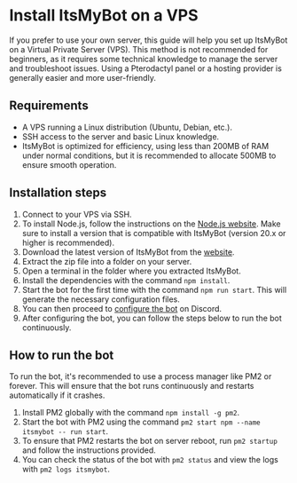 
# Install ItsMyBot on a VPS
If you prefer to use your own server, this guide will help you set up ItsMyBot on a Virtual Private Server (VPS). This method is not recommended for beginners, as it requires some technical knowledge to manage the server and troubleshoot issues. Using a Pterodactyl panel or a hosting provider is generally easier and more user-friendly.

## Requirements
- A VPS running a Linux distribution (Ubuntu, Debian, etc.).
- SSH access to the server and basic Linux knowledge.
- ItsMyBot is optimized for efficiency, using less than 200MB of RAM under normal conditions, but it is recommended to allocate 500MB to ensure smooth operation.

## Installation steps
1. Connect to your VPS via SSH.
2. To install Node.js, follow the instructions on the [Node.js website](https://nodejs.org/en/download). Make sure to install a version that is compatible with ItsMyBot (version 20.x or higher is recommended).
3. Download the latest version of ItsMyBot from the [website](https://builtbybit.com/resources/24369/).
4. Extract the zip file into a folder on your server.
5. Open a terminal in the folder where you extracted ItsMyBot.
6. Install the dependencies with the command `npm install`.
7. Start the bot for the first time with the command `npm run start`. This will generate the necessary configuration files.
8. You can then proceed to [configure the bot](/itsmybot/installation#create-the-bot-on-discord) on Discord.
9. After configuring the bot, you can follow the steps below to run the bot continuously.

## How to run the bot 
To run the bot, it's recommended to use a process manager like PM2 or forever. This will ensure that the bot runs continuously and restarts automatically if it crashes.
1. Install PM2 globally with the command `npm install -g pm2`.
2. Start the bot with PM2 using the command `pm2 start npm --name itsmybot -- run start`.
3. To ensure that PM2 restarts the bot on server reboot, run `pm2 startup` and follow the instructions provided.
4. You can check the status of the bot with `pm2 status` and view the logs with `pm2 logs itsmybot`.
